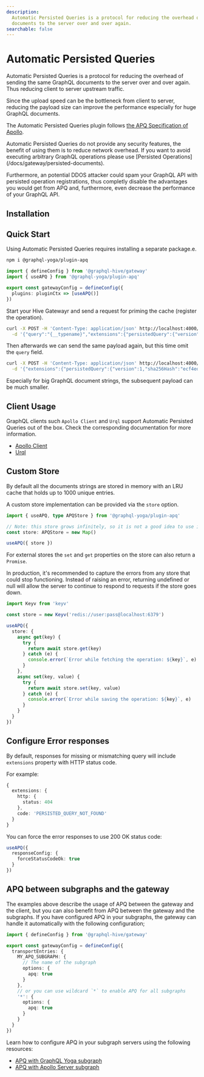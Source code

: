 ```yaml
---
description:
  Automatic Persisted Queries is a protocol for reducing the overhead of sending the same GraphQL
  documents to the server over and over again.
searchable: false
---
```



# Automatic Persisted Queries

Automatic Persisted Queries is a protocol for reducing the overhead of sending the same GraphQL
documents to the server over and over again. Thus reducing client to server upstream traffic.

Since the upload speed can be the bottleneck from client to server, reducing the payload size can
improve the performance especially for huge GraphQL documents.

The Automatic Persisted Queries plugin follows
[the APQ Specification of Apollo](https://github.com/apollographql/apollo-link-persisted-queries#apollo-engine).

<Callout>
  Automatic Persisted Queries do not provide any security features, the benefit
  of using them is to reduce network overhead. If you want to avoid executing
  arbitrary GraphQL operations please use [Persisted
  Operations](/docs/gateway/persisted-documents).

Furthermore, an potential DDOS attacker could spam your GraphQL API with persisted operation
registrations, thus completly disable the advantages you would get from APQ and, furthermore, even
decrease the performance of your GraphQL API.

</Callout>

## Installation

## Quick Start

Using Automatic Persisted Queries requires installing a separate package.e.

```sh npm2yarn
npm i @graphql-yoga/plugin-apq
```

```ts filename="Automatic Persisted Queries Gateway setup" {3, 13}
import { defineConfig } from '@graphql-hive/gateway'
import { useAPQ } from '@graphql-yoga/plugin-apq'

export const gatewayConfig = defineConfig({
  plugins: pluginCtx => [useAPQ()]
})
```

Start your Hive Gatewayr and send a request for priming the cache (register the operation).

```bash filename="Execute GraphQL Operation to prime the cache"
curl -X POST -H 'Content-Type: application/json' http://localhost:4000/graphql \
  -d '{"query":"{__typename}","extensions":{"persistedQuery":{"version":1,"sha256Hash":"ecf4edb46db40b5132295c0291d62fb65d6759a9eedfa4d5d612dd5ec54a6b38"}}}'
```

Then afterwards we can send the same payload again, but this time omit the `query` field.

```bash filename="Execute GraphQL Operation without query payload"
curl -X POST -H 'Content-Type: application/json' http://localhost:4000/graphql \
  -d '{"extensions":{"persistedQuery":{"version":1,"sha256Hash":"ecf4edb46db40b5132295c0291d62fb65d6759a9eedfa4d5d612dd5ec54a6b38"}}}'
```

Especially for big GraphQL document strings, the subsequent payload can be much smaller.

## Client Usage

GraphQL clients such `Apollo Client` and `Urql` support Automatic Persisted Queries out of the box.
Check the corresponding documentation for more information.

- [Apollo Client](https://www.apollographql.com/docs/apollo-server/performance/apq/#step-2-enable-automatic-persisted-queries)
- [Urql](https://formidable.com/open-source/urql/docs/advanced/persistence-and-uploads/)

## Custom Store

By default all the documents strings are stored in memory with an LRU cache that holds up to 1000
unique entries.

A custom store implementation can be provided via the `store` option.

```ts filename="Automatic Persisted Operations with a custom store" {16}
import { useAPQ, type APQStore } from '@graphql-yoga/plugin-apq'

// Note: this store grows infinitely, so it is not a good idea to use it in production.
const store: APQStore = new Map()

useAPQ({ store })
```

For external stores the `set` and `get` properties on the store can also return a `Promise`.

<Callout>
  In production, it's recommended to capture the errors from any store that could stop functioning.
  Instead of raising an error, returning undefined or null will allow the server to continue to
  respond to requests if the store goes down.

```ts filename="Automatic Persisted Operations with a redis store" {16}
import Keyv from 'keyv'

const store = new Keyv('redis://user:pass@localhost:6379')

useAPQ({
  store: {
    async get(key) {
      try {
        return await store.get(key)
      } catch (e) {
        console.error(`Error while fetching the operation: ${key}`, e)
      }
    },
    async set(key, value) {
      try {
        return await store.set(key, value)
      } catch (e) {
        console.error(`Error while saving the operation: ${key}`, e)
      }
    }
  }
})
```

</Callout>

## Configure Error responses

By default, responses for missing or mismatching query will include `extensions` property with HTTP
status code.

For example:

```ts {4}
{
  extensions: {
    http: {
      status: 404
    },
    code: 'PERSISTED_QUERY_NOT_FOUND'
  }
}
```

You can force the error responses to use 200 OK status code:

```ts filename="Automatic Persisted Operations with a custom store" {18-20}
useAPQ({
  responseConfig: {
    forceStatusCodeOk: true
  }
})
```

## APQ between subgraphs and the gateway

The examples above describe the usage of APQ between the gateway and the client, but you can also
benefit from APQ between the gateway and the subgraphs. If you have configured APQ in your
subgraphs, the gateway can handle it automatically with the following configuration;

```ts filename="Automatic Persisted Operations with a custom store"
import { defineConfig } from '@graphql-hive/gateway'

export const gatewayConfig = defineConfig({
  transportEntries: {
    MY_APQ_SUBGRAPH: {
      // The name of the subgraph
      options: {
        apq: true
      }
    },
    // or you can use wildcard `*` to enable APQ for all subgraphs
    '*': {
      options: {
        apq: true
      }
    }
  }
})
```

<Callout>

Learn how to configure APQ in your subgraph servers using the following resources:

- [APQ with GraphQL Yoga subgraph](https://the-guild.dev/graphql/yoga-server/docs/features/automatic-persisted-queries)
- [APQ with Apollo Server subgraph](https://www.apollographql.com/docs/apollo-server/v2/performance/apq)

</Callout>
